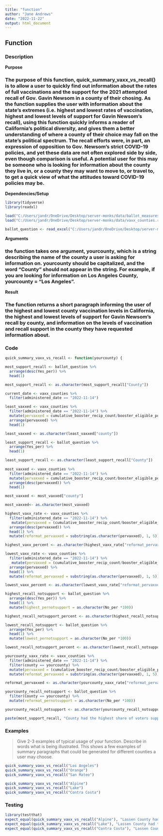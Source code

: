 ```yaml
---
title: "function"
author: "Jane Andrews"
date: "2022-11-22"
output: html_document
---
```


## Function

### Description

**Purpose**

### The purpose of this function, quick_summary_vaxx_vs_recall() is to allow a user to quickly find out information about the rates of full vaccinations and the support for the 2021 attempted recall of Gov. Gavin Newsom in a county of their chosing. As the function supplies the user with information about the state's extremes (i.e. highest and lowest rates of vaccination, highest and lowest levels of support for Gavin Newsom's recall), using this function quickly informs a reader of California's political diversity, and gives them a better understanding of where a county of their choice may fall on the state's political spectrum. The recall efforts were, in part, an expression of opposition to Gov. Newsom's strict COVID-19 policies, and yet these data are not often explored side by side, even though comparison is useful. A potential user for this may be someone who is looking for information about the county they live in, or a county they may want to move to, or travel to, to get a quick view of what the attitudes toward COVID-19 policies may be. 

**Dependencies/Setup**

```r
library(tidyverse)
library(readxl)
```

```r
load("C:/Users/jandr/OneDrive/Desktop/server-monks/data/ballot_measures.rda")
load("C:/Users/jandr/OneDrive/Desktop/server-monks/data/vaxx_counties.rda")

ballot_question <- read_excel("C:/Users/jandr/OneDrive/Desktop/server-monks/data/ballot_question.xlsx")
```

**Arguments**

### the function takes one argument, yourcounty, which is a string describing the name of the county a user is asking for information on. yourcounty should be capitalized, and the word "County" should not appear in the string. For example, if you are looking for information on Los Angeles County, yourcounty = "Los Angeles".

**Result**

### The function returns a short paragraph informing the user of the highest and lowest county vaccination levels in California, the highest and lowest levels of support for Gavin Newsom's recall by county, and information on the levels of vaccination and recall support in the county they have requested information about. 

### Code
```r
quick_summary_vaxx_vs_recall <- function(yourcounty) {

most_support_recall <- ballot_question %>%
  arrange(desc(Yes_per)) %>%
  head(1) 

most_support_recall <- as.character(most_support_recall["County"])

current_date <- vaxx_counties %>%
  filter(administered_date == "2022-11-14") 

least_vaxxed <- vaxx_counties %>%
  filter(administered_date == "2022-11-14") %>%
  mutate(pervaxxed = cumulative_booster_recip_count/booster_eligible_population) %>%
  arrange(pervaxxed) %>%
  head(1)

least_vaxxed <- as.character(least_vaxxed["county"])

least_support_recall <- ballot_question %>%
  arrange(Yes_per) %>%
  head(1) 

least_support_recall <- as.character(least_support_recall["County"])
  
most_vaxxed <- vaxx_counties %>%
  filter(administered_date == "2022-11-14") %>%
  mutate(pervaxxed = cumulative_booster_recip_count/booster_eligible_population) %>%
  arrange(desc(pervaxxed)) %>%
  head(1)

most_vaxxed <- most_vaxxed["county"]

most_vaxxed<- as.character(most_vaxxed)

highest_vaxx_rate <- vaxx_counties %>%
  filter(administered_date == "2022-11-14") %>%
   mutate(pervaxxed = (cumulative_booster_recip_count/booster_eligible_population)*100) %>%
  arrange(desc(pervaxxed)) %>%
  head(1) %>%
  mutate(reformat_pervaxxed = substring(as.character(pervaxxed), 1, 5))

highest_vaxx_percent <- as.character(highest_vaxx_rate["reformat_pervaxxed"])

lowest_vaxx_rate <- vaxx_counties %>%
  filter(administered_date == "2022-11-14") %>%
   mutate(pervaxxed = (cumulative_booster_recip_count/booster_eligible_population)*100) %>%
  arrange(pervaxxed) %>%
  head(1) %>%
  mutate(reformat_pervaxxed = substring(as.character(pervaxxed), 1, 5))

lowest_vaxx_percent <- as.character(lowest_vaxx_rate["reformat_pervaxxed"])

highest_recall_notsupport <- ballot_question %>%
  arrange(desc(Yes_per)) %>%
  head(1) %>%
  mutate(highest_pernotsupport = as.character(No_per *100))

highest_recall_notsupport_percent <- as.character(highest_recall_notsupport["highest_pernotsupport"])

lowest_recall_notsupport <- ballot_question %>%
  arrange(Yes_per) %>%
  head(1) %>%
  mutate(lowest_pernotsupport = as.character(No_per *100))

lowest_recall_notsupport_percent <- as.character(lowest_recall_notsupport["lowest_pernotsupport"])

yourcounty_vaxx_rate <- vaxx_counties %>%
  filter(administered_date == "2022-11-14") %>%
  filter(county == yourcounty) %>%
  mutate(pervaxxed = (cumulative_booster_recip_count/booster_eligible_population)*100) %>%
  mutate(reformat_pervaxxed = substring(as.character(pervaxxed), 1, 5))

reformat_pervaxxed <- as.character(yourcounty_vaxx_rate["reformat_pervaxxed"])

yourcounty_recall_notsupport <- ballot_question %>%
  filter(County == yourcounty) %>%
  mutate(reformat_pernotsupport = as.character(No_per *100))

yourcounty_recall_notsupport <- as.character(yourcounty_recall_notsupport["reformat_pernotsupport"])

paste(most_support_recall, "County had the highest share of voters supporting Gov. Gavin Newsom's recall of all California counties, with", lowest_recall_notsupport_percent, "percent of voters supporting the recall.", least_support_recall, "County had the lowest share of voters supporting Gov. Gavin Newsom's recall of all California counties, with", highest_recall_notsupport_percent, "of voters voting for the recall. As of November 14, 2022,", least_vaxxed, "County has the lowest share of residents fully vaccinated of all California counties, with", lowest_vaxx_percent, "of residents fully vaccinated.", most_vaxxed, "County is the most fully vaccinated county in California, with", highest_vaxx_percent, "of residents fully vaccinated.", "In comparison,", yourcounty, "County has a full vaccination rate of", reformat_pervaxxed, "percent and", yourcounty_recall_notsupport, "percent of voters voted against Gavin Newsom's recall.") }
```

### Examples

> Give 2-3 examples of typical usage of your function. Describe in words what is being illustrated.
This shows a few examples of summary paragraphs that could be generated for different counties a user may choose. 

```r
quick_summary_vaxx_vs_recall("Los Angeles")
quick_summary_vaxx_vs_recall("Orange")
quick_summary_vaxx_vs_recall("San Mateo")
```

```r
quick_summary_vaxx_vs_recall("Alpine")
quick_summary_vaxx_vs_recall("Lake")
quick_summary_vaxx_vs_recall("Contra Costa")
```


### Testing

```r

library(testthat)
expect_equal(quick_summary_vaxx_vs_recall("Alpine"), "Lassen County had the highest share of voters supporting Gov. Gavin Newsom's recall of all California counties, with 86.1 percent of voters supporting the recall. San Francisco County had the lowest share of voters supporting Gov. Gavin Newsom's recall of all California counties, with 15.8 of voters voting for the recall. As of November 14, 2022, Merced County has the lowest share of residents fully vaccinated of all California counties, with 40.10 of residents fully vaccinated. San Francisco County is the most fully vaccinated county in California, with 77.04 of residents fully vaccinated. In comparison, Alpine County has a full vaccination rate of 44.04 percent and 61.1 percent of voters voted against Gavin Newsom's recall.")
expect_equal(quick_summary_vaxx_vs_recall("Lake"), "Lassen County had the highest share of voters supporting Gov. Gavin Newsom's recall of all California counties, with 86.1 percent of voters supporting the recall. San Francisco County had the lowest share of voters supporting Gov. Gavin Newsom's recall of all California counties, with 15.8 of voters voting for the recall. As of November 14, 2022, Merced County has the lowest share of residents fully vaccinated of all California counties, with 40.10 of residents fully vaccinated. San Francisco County is the most fully vaccinated county in California, with 77.04 of residents fully vaccinated. In comparison, Lake County has a full vaccination rate of 53.97 percent and 51 percent of voters voted against Gavin Newsom's recall.")
expect_equal(quick_summary_vaxx_vs_recall("Contra Costa"), "Lassen County had the highest share of voters supporting Gov. Gavin Newsom's recall of all California counties, with 86.1 percent of voters supporting the recall. San Francisco County had the lowest share of voters supporting Gov. Gavin Newsom's recall of all California counties, with 15.8 of voters voting for the recall. As of November 14, 2022, Merced County has the lowest share of residents fully vaccinated of all California counties, with 40.10 of residents fully vaccinated. San Francisco County is the most fully vaccinated county in California, with 77.04 of residents fully vaccinated. In comparison, Contra Costa County has a full vaccination rate of 67.30 percent and 71.4 percent of voters voted against Gavin Newsom's recall.")
```

